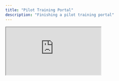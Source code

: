 ```yaml
---
title: "Pilot Training Portal"
description: "Finishing a pilot training portal"
---
```


<div className="relative aspect-video">
  <iframe
    src="https://www.youtube.com/embed/CwPGhnE4810"
    title="Live build: Pilot Training Portal"
    className="absolute top-0 left-0 w-full h-full"
    allow="accelerometer; autoplay; clipboard-write; encrypted-media; gyroscope; picture-in-picture; web-share"
    allowFullScreen
  />
</div>

<Note>
  Want to learn create.xyz hands-on? We offer free training sessions for paid customers if you let us record your session so others can learn. Reach out to customers@create.xyz
</Note>

## Overview

In this training session, Derek builds Pilot Pulse - a platform for flight instructors and students. Watch how for how to solve responsiveness, pages vs. components, and storing data + users. 


## Key Concepts

Watch the video to learn about the following concepts:

*   **Components vs. Pages:** The differences and when to use each for optimal organization and routing.
*   **Component Creation:** Best practices for making, updating, and passing data between components.
*   **Responsiveness:** Designing for different screen sizes and handling layout issues.
*   **Chat Prompts:** How to effectively communicate instructions using Anything's chat interface.
*   **Chat Scope:** Understanding the context of the chat within your project (page, component, or global).
*   **Linking & Navigation:** Different methods for linking pages and components, and managing app navigation.
*   **Routes:** How to setup page routes for web navigation, and when to avoid them.
*   **User Accounts:** Using Anything's built-in user accounts system and the data it provides.
*   **Functions:** Creating custom functions to connect with external APIs and extend Anything's functionality.
*   **Testing Functions:** Validating custom functions using Anything's test runner.
*   **Data Handling:** Managing data flow and transferring data between different parts of the app.
*   **Debugging:** Leveraging Anything's AI to help pinpoint and fix errors in your code.
*  **Iterations:** How to build iteratively and make good decisions for the project.
*   **Scope:** How to manage code as a project gets larger.
*   **Built in User Management:** How Anything has built in user management, and no need to configure firebase.

## Show Notes

### [0:48](https://youtu.be/CwPGhnE4810?t=48) - Project Explanation

*   Derek explains his project: an aviation tracker with calendar, flight logging, checklists, and weather.
*   His goal is to create a tiered subscription model

### [2:59](https://youtu.be/CwPGhnE4810?t=179) - Project Overview & Initial Issues

*   Derek shares his screen and shows his project with a left nav bar.
*   Derek starts to walk through his project and highlights the responsiveness issues.

### [7:51](https://youtu.be/CwPGhnE4810?t=471) - Responsiveness

*  Dhruv asks what he wants to focus on, Derek states that he wants to tackle responsiveness
*  Derek points out the issues in the live view.

### [9:12](https://youtu.be/CwPGhnE4810?t=552) - Data Passing and Navigation

* Derek explains data passing issues in training section and how the navigation is not working as expected.

### [11:12](https://youtu.be/CwPGhnE4810?t=672) - Focus Mode and Project Navigation

*  Dhruv introduces and demonstrates focus mode and how to use it for large projects.

### [12:04](https://youtu.be/CwPGhnE4810?t=724) - Pages vs. Components

* Dhruv asks why the training page was made into a component.
* Dhruv explains the differences between pages and components, and when to use each for optimal organization and routing.
* He mentions pages are used for routing and components for UI elements.

### [13:57](https://youtu.be/CwPGhnE4810?t=837) - Responsiveness

*   Dhruv explains how to switch between mobile and desktop views.
*   Dhruv uses the chat with a screenshot to fix the responsiveness in the training section.

### [17:53](https://youtu.be/CwPGhnE4810?t=1073) - Component Deletion

* Dhruv shows that responsiveness has been fixed.
* Dhruv explains that the new page is using the same component and is more optimized.
* Dhruv deletes the component and makes the page to be a page instead of a component.

### [18:16](https://youtu.be/CwPGhnE4810?t=1096) - Chat Scope

*   Dhruv explains the chat scope and that it is specific to the selected element.
*   Dhruv explains that if you click on the project name, it's for the entire project.

### [19:16](https://youtu.be/CwPGhnE4810?t=1156) - Linking and Navigation

* Derek is unsure how to link the new page to the nav bar since he can only see components.
* Dhruv explains that there are multiple ways to link, specifically with demo mode and select mode.

### [20:40](https://youtu.be/CwPGhnE4810?t=1240) - Creating a Component

* Dhruv asks how Derek made the cards for the training section
* Dhruv demonstrates how to make a component and passes in arguments for the components.
* He explains the component preview and how to use it.

### [24:23](https://youtu.be/CwPGhnE4810?t=1463) - Quiz Component and Back Button

*   Dhruv has an error and shows how to go back to a previous version using the back button.

### [25:59](https://youtu.be/CwPGhnE4810?t=1559) - Linking with Routes

*   Dhruv shows how to create routes for pages, as well as requiring user accounts.

### [27:36](https://youtu.be/CwPGhnE4810?t=1656) - Linking with Components

*   Dhruv shows how to update a component in the nav bar and link it to training.
*   He explains how to use the component chat for changes and updates.

### [30:00](https://youtu.be/CwPGhnE4810?t=1800) - Video Navigation

*   Derek explains the navigation for the videos and Dhruv states that it is okay.
*   Dhruv explains how larger video libraries should be managed using a database.

### [32:22](https://youtu.be/CwPGhnE4810?t=1942) - Nav Bar on All Pages

*   Dhruv explains that the nav bar can be put on all pages with the project chat.

### [35:32](https://youtu.be/CwPGhnE4810?t=2132) - Components for Page Navigation

*   Dhruv explains the concept of using components for page navigation, not routes.
*   He says that the main goal should be for it to feel like a software with a fixed nav bar.
*   He starts to work on making the navigation work with components.

### [44:20](https://youtu.be/CwPGhnE4810?t=2660) - Project Prompt

* Dhruv attempts to give a comprehensive prompt to help Anything with all the steps to have the navigation work as desired.

### [47:53](https://youtu.be/CwPGhnE4810?t=2873) - Debugging Loading Issues

*   Dhruv is debugging why the helicopter videos are not loading correctly and states he'll do it manually if it doesn't work.
*   He ends up realizing that it is not passing in all of the necessary arguments.
*   He says that they can grab the old code to help update it.

### [52:34](https://youtu.be/CwPGhnE4810?t=3154) - Specificity

*   Dhruv explains how specificity in the prompts is important to get the most out of the chat.

### [53:25](https://youtu.be/CwPGhnE4810?t=3205) - User Account

*   Derek asks about the sign up issues, and the custom page, also about the logout.
*   Dhruv uses the project chat to link the logout button to the correct route.
*   Dhruv explains user accounts, routes, and the user database.
*   He also highlights that it's built in to Anything so that no other service is necessary.

### [1:01:20](https://youtu.be/CwPGhnE4810?t=3680) - Weather API with Functions

* Dhruv asks how the weather is currently being added and if there are specific APIs that need to be used.

### [1:02:56](https://youtu.be/CwPGhnE4810?t=3776) - Creating a Function for Weather API

* Dhruv begins to create a function for the weather.gov API.
* He also explains how to test the function with the test runner.
* He mentions that functions are useful for integrations.

### [1:09:14](https://youtu.be/CwPGhnE4810?t=4154) - Function Testing and Error Handling

* Dhruv begins to debug the errors in the function.
* He adds in some error handling to prevent crashing and also to let users know that the API did not fetch the correct data.
* He shows that testing functions is done independently in Anything.

### [1:12:31](https://youtu.be/CwPGhnE4810?t=4351) - Debugging UI with the Function

*   Dhruv debugs an issue that arose when adding the weather function

### [1:13:25](https://youtu.be/CwPGhnE4810?t=4405) - Large Project

*   Dhruv discusses limitations of large projects, how they can start to forget details, and how to break up the project.


